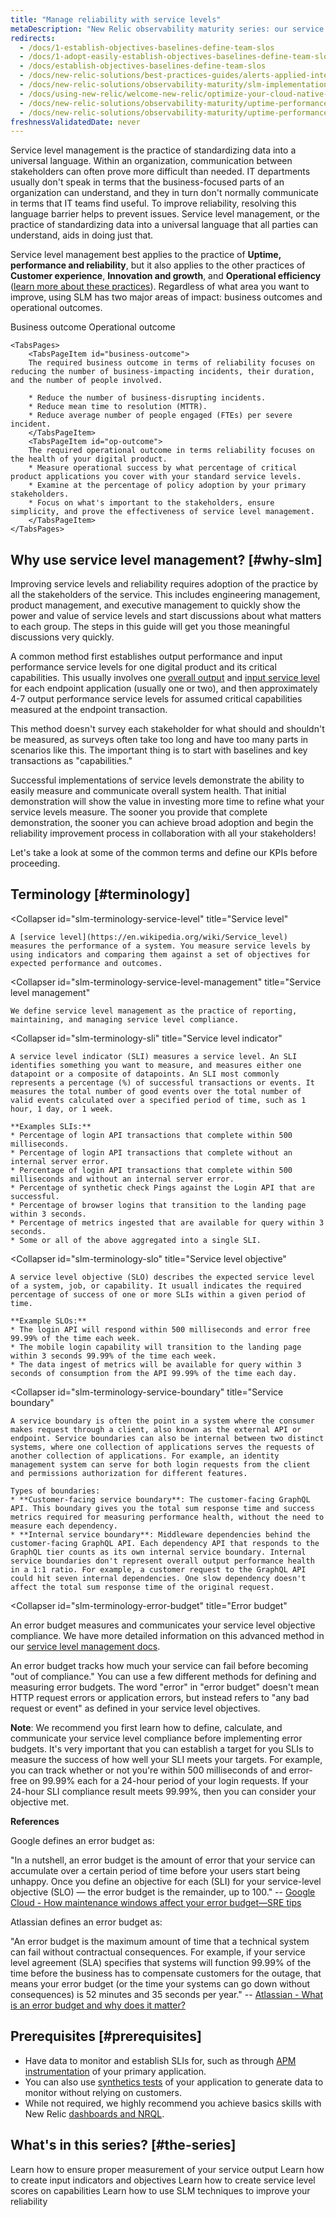 ```yaml
---
title: "Manage reliability with service levels"
metaDescription: "New Relic observability maturity series: our service level management guide shows you how to easily measure and communicate the overall health, performance, and quality of your digital products and services to all stakeholders."
redirects:
  - /docs/1-establish-objectives-baselines-define-team-slos
  - /docs/1-adopt-easily-establish-objectives-baselines-define-team-slos
  - /docs/establish-objectives-baselines-define-team-slos
  - /docs/new-relic-solutions/best-practices-guides/alerts-applied-intelligence/service-level-management-tutorial/
  - /docs/new-relic-solutions/observability-maturity/slm-implementation-guide/
  - /docs/using-new-relic/welcome-new-relic/optimize-your-cloud-native-environment/establish-objectives-baselines-define-team-slos
  - /docs/new-relic-solutions/observability-maturity/uptime-performance-reliability/slm-implementation-guide
  - /docs/new-relic-solutions/observability-maturity/uptime-performance-reliability/optimize-slm-guide
freshnessValidatedDate: never
---
```












Service level management is the practice of standardizing data into a universal language. Within an organization, communication between stakeholders can often prove more difficult than needed. IT departments usually don't speak in terms that the business-focused parts of an organization can understand, and they in turn don't normally communicate in terms that IT teams find useful. To improve reliability, resolving this language barrier helps to prevent issues. Service level management, or the practice of standardizing data into a universal language that all parties can understand, aids in doing just that.

Service level management best applies to the practice of **Uptime, performance and reliability**, but it also applies to the other practices of **Customer experience**, **Innovation and growth**, and **Operational efficiency** ([learn more about these practices](/docs/new-relic-solutions/observability-maturity/introduction)). Regardless of what area you want to improve, using SLM has two major areas of impact: business outcomes and operational outcomes.

<Tabs stacked>
	<TabsBar>
        <TabsBarItem id="business-outcome">
            Business outcome
        </TabsBarItem>
        <TabsBarItem id="op-outcome">
            Operational outcome
        </TabsBarItem>
    </TabsBar>

    <TabsPages>
        <TabsPageItem id="business-outcome">
        The required business outcome in terms of reliability focuses on reducing the number of business-impacting incidents, their duration, and the number of people involved.

        * Reduce the number of business-disrupting incidents.
        * Reduce mean time to resolution (MTTR).
        * Reduce average number of people engaged (FTEs) per severe incident.
        </TabsPageItem>
        <TabsPageItem id="op-outcome">
        The required operational outcome in terms reliability focuses on the health of your digital product. 
        * Measure operational success by what percentage of critical product applications you cover with your standard service levels. 
        * Examine at the percentage of policy adoption by your primary stakeholders. 
        * Focus on what's important to the stakeholders, ensure simplicity, and prove the effectiveness of service level management.
        </TabsPageItem>
    </TabsPages>
</Tabs>

## Why use service level management? [#why-slm]

Improving service levels and reliability requires adoption of the practice by all the stakeholders of the service. This includes engineering management, product management, and executive management to quickly show the power and value of service levels and start discussions about what matters to each group. The steps in this guide will get you those meaningful discussions very quickly.

A common method first establishes output performance and input performance service levels for one digital product and its critical capabilities. This usually involves one [overall output](/docs/tutorial-service-level-mgmt/establish-output-sli) and [input service level](/docs/tutorial-service-level-mgmt/establish-input-sli) for each endpoint application (usually one or two), and then approximately 4-7 output performance service levels for assumed critical capabilities measured at the endpoint transaction.

This method doesn't survey each stakeholder for what should and shouldn't be measured, as surveys often take too long and have too many parts in scenarios like this. The important thing is to start with baselines and key transactions as "capabilities."

Successful implementations of service levels demonstrate the ability to easily measure and communicate overall system health. That initial demonstration will show the value in investing more time to refine what your service levels measure. The sooner you provide that complete demonstration, the sooner you can achieve broad adoption and begin the reliability improvement process in collaboration with all your stakeholders!

Let's take a look at some of the common terms and define our KPIs before proceeding.

## Terminology [#terminology]

  <Collapser
    id="slm-terminology-service-level"
    title="Service level"
  >
    A [service level](https://en.wikipedia.org/wiki/Service_level) measures the performance of a system. You measure service levels by using indicators and comparing them against a set of objectives for expected performance and outcomes.
  </Collapser>

  <Collapser
    id="slm-terminology-service-level-management"
    title="Service level management"
  >
    We define service level management as the practice of reporting, maintaining, and managing service level compliance.
  </Collapser>

  <Collapser
    id="slm-terminology-sli"
    title="Service level indicator"
  >
    A service level indicator (SLI) measures a service level. An SLI identifies something you want to measure, and measures either one datapoint or a composite of datapoints. An SLI most commonly represents a percentage (%) of successful transactions or events. It measures the total number of good events over the total number of valid events calculated over a specified period of time, such as 1 hour, 1 day, or 1 week.

    **Examples SLIs:**
    * Percentage of login API transactions that complete within 500 milliseconds.
    * Percentage of login API transactions that complete without an internal server error.
    * Percentage of login API transactions that complete within 500 milliseconds and without an internal server error.
    * Percentage of synthetic check Pings against the Login API that are successful.
    * Percentage of browser logins that transition to the landing page within 3 seconds.
    * Percentage of metrics ingested that are available for query within 3 seconds.
    * Some or all of the above aggregated into a single SLI.
  </Collapser>

  <Collapser
    id="slm-terminology-slo"
    title="Service level objective"
  >
    A service level objective (SLO) describes the expected service level of a system, job, or capability. It usuall indicates the required percentage of success of one or more SLIs within a given period of time.

    **Example SLOs:**
    * The login API will respond within 500 milliseconds and error free 99.99% of the time each week.
    * The mobile login capability will transition to the landing page within 3 seconds 99.99% of the time each week.
    * The data ingest of metrics will be available for query within 3 seconds of consumption from the API 99.99% of the time each day.
  </Collapser>

  <Collapser
    id="slm-terminology-service-boundary"
    title="Service boundary"
  >
    A service boundary is often the point in a system where the consumer makes request through a client, also known as the external API or endpoint. Service boundaries can also be internal between two distinct systems, where one collection of applications serves the requests of another collection of applications. For example, an identity management system can serve for both login requests from the client and permissions authorization for different features.

    Types of boundaries:
    * **Customer-facing service boundary**: The customer-facing GraphQL API. This boundary gives you the total sum response time and success metrics required for measuring performance health, without the need to measure each dependency.
    * **Internal service boundary**: Middleware dependencies behind the customer-facing GraphQL API. Each dependency API that responds to the GraphQL tier counts as its own internal service boundary. Internal service boundaries don't represent overall output performance health in a 1:1 ratio. For example, a customer request to the GraphQL API could hit seven internal dependencies. One slow dependency doesn't affect the total sum response time of the original request.
  </Collapser>

  <Collapser
    id="slm-terminology-error-budget"
    title="Error budget"
  >
An error budget measures and communicates your service level objective compliance. We have more detailed information on this advanced method in our [service level management docs](/docs/service-level-management/intro-slm).

An error budget tracks how much your service can fail before becoming "out of compliance." You can use a few different methods for defining and measuring error budgets. The word "error" in "error budget" doesn't mean HTTP request errors or application errors, but instead refers to "any bad request or event" as defined in your service level objectives.

**Note**: We recommend you first learn how to define, calculate, and communicate your service level compliance before implementing error budgets. It's very important that you can establish a target for you SLIs to measure the success of how well your SLI meets your targets. For example, you can track whether or not you're within 500 milliseconds of and error-free on 99.99% each for a 24-hour period of your login requests. If your 24-hour SLI compliance result meets 99.99%, then you can consider your objective met.

**References**

Google defines an error budget as:

"In a nutshell, an error budget is the amount of error that your service can accumulate over a certain period of time before your users start being unhappy. Once you define an objective for each (SLI) for your service-level objective (SLO) — the error budget is the remainder, up to 100." -- [Google Cloud - How maintenance windows affect your error budget—SRE tips](https://cloud.google.com/blog/products/management-tools/sre-error-budgets-and-maintenance-windows)

Atlassian defines an error budget as:

"An error budget is the maximum amount of time that a technical system can fail without contractual consequences. For example, if your service level agreement (SLA) specifies that systems will function 99.99% of the time before the business has to compensate customers for the outage, that means your error budget (or the time your systems can go down without consequences) is 52 minutes and 35 seconds per year." -- [Atlassian - What is an error budget and why does it matter?](https://www.atlassian.com/incident-management/kpis/error-budget)
  </Collapser>



## Prerequisites [#prerequisites]

* Have data to monitor and establish SLIs for, such as through [APM instrumentation](/docs/apm/new-relic-apm/getting-started/introduction-apm) of your primary application.
* You can also use [synthetics tests](/docs/synthetics/synthetic-monitoring/getting-started/get-started-synthetic-monitoring) of your application to generate data to monitor without relying on customers.
* While not required, we highly recommend you achieve basics skills with New Relic [dashboards and NRQL](https://learn.newrelic.com/webinar-getting-started-with-dashboards-nrql).

## What's in this series? [#the-series]

<DocTiles>
  <DocTile title='Establish an output performance SLI' path="/docs/tutorial-service-level-mgmt/establish-output-sli/"> Learn how to ensure proper measurement of your service output</DocTile>
  <DocTile title='Establish an input performance SLI' path="/docs/tutorial-service-level-mgmt/establish-input-sli/"> Learn how to create input indicators and objectives</DocTile>
  <DocTile title='Establish capability SLIs' path="/docs/tutorial-service-level-mgmt/establish-capability-sli/"> Learn how to create service level scores on capabilities</DocTile>
  <DocTile title='Improve with service level management' path="/docs/tutorial-service-level-mgmt/improve-with-slm/"> Learn how to use SLM techniques to improve your reliability</DocTile>  
</DocTiles>